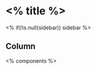 <% title %> {data-navmenu="<% menu %>"}
====================================================

<!-- Page created on <% date %> -->
<% if(!is.null(sidebar)) sidebar %>

Column {.tabset}
----------------------------------------------------

<% components %>